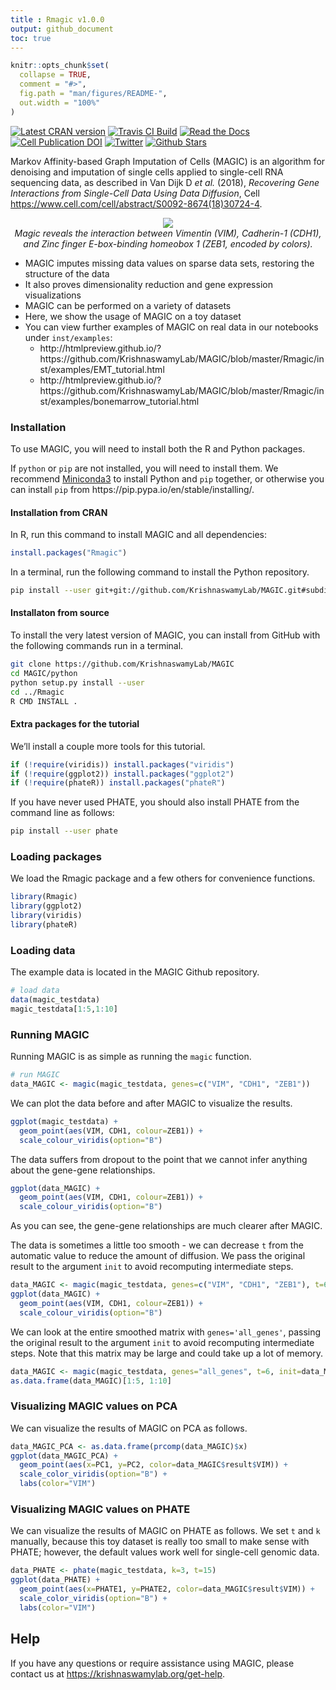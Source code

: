 ```yaml
---
title : Rmagic v1.0.0
output: github_document
toc: true
---
```


<!-- README.md is generated from README.Rmd. Please edit that file -->

```r
knitr::opts_chunk$set(
  collapse = TRUE,
  comment = "#>",
  fig.path = "man/figures/README-",
  out.width = "100%"
)
```

[![Latest CRAN version](https://img.shields.io/cran/v/Rmagic.svg)](https://cran.r-project.org/package=Rmagic)
[![Travis CI Build](https://api.travis-ci.com/KrishnaswamyLab/MAGIC.svg?branch=master)](https://travis-ci.com/KrishnaswamyLab/MAGIC)
[![Read the Docs](https://img.shields.io/readthedocs/magic.svg)](https://magic.readthedocs.io/)
[![Cell Publication DOI](https://zenodo.org/badge/DOI/10.1016/j.cell.2018.05.061.svg)](https://www.cell.com/cell/abstract/S0092-8674(18)30724-4)
[![Twitter](https://img.shields.io/twitter/follow/KrishnaswamyLab.svg?style=social&label=Follow)](https://twitter.com/KrishnaswamyLab)
[![Github Stars](https://img.shields.io/github/stars/KrishnaswamyLab/MAGIC.svg?style=social&label=Stars)](https://github.com/KrishnaswamyLab/MAGIC/)


Markov Affinity-based Graph Imputation of Cells (MAGIC) is an algorithm for denoising and imputation of single cells applied to single-cell RNA sequencing data, as described in Van Dijk D *et al.* (2018), *Recovering Gene Interactions from Single-Cell Data Using Data Diffusion*, Cell <https://www.cell.com/cell/abstract/S0092-8674(18)30724-4>.

<p align="center">
<img src="https://raw.githubusercontent.com/KrishnaswamyLab/MAGIC/master/magic.gif"/>
<br>
<i>Magic reveals the interaction between Vimentin (VIM), Cadherin-1 (CDH1), and Zinc finger E-box-binding homeobox 1 (ZEB1, encoded by colors).
</i>
</p>

* MAGIC imputes missing data values on sparse data sets, restoring the structure of the data
* It also proves dimensionality reduction and gene expression visualizations
* MAGIC can be performed on a variety of datasets
* Here, we show the usage of MAGIC on a toy dataset
* You can view further examples of MAGIC on real data in our notebooks under `inst/examples`:
    * http://htmlpreview.github.io/?https://github.com/KrishnaswamyLab/MAGIC/blob/master/Rmagic/inst/examples/EMT_tutorial.html
    * http://htmlpreview.github.io/?https://github.com/KrishnaswamyLab/MAGIC/blob/master/Rmagic/inst/examples/bonemarrow_tutorial.html

### Installation

To use MAGIC, you will need to install both the R and Python packages.

If `python` or `pip` are not installed, you will need to install them. We recommend [Miniconda3](https://conda.io/miniconda.html) to install Python and `pip` together, or otherwise you can install `pip` from https://pip.pypa.io/en/stable/installing/.

#### Installation from CRAN

In R, run this command to install MAGIC and all dependencies:

```r
install.packages("Rmagic")
```

In a terminal, run the following command to install the Python repository.

```bash
pip install --user git+git://github.com/KrishnaswamyLab/MAGIC.git#subdirectory=python
```

#### Installaton from source

To install the very latest version of MAGIC, you can install from GitHub with the following commands run in a terminal.

```bash
git clone https://github.com/KrishnaswamyLab/MAGIC
cd MAGIC/python
python setup.py install --user
cd ../Rmagic
R CMD INSTALL .
```

#### Extra packages for the tutorial

We'll install a couple more tools for this tutorial.

```r
if (!require(viridis)) install.packages("viridis")
if (!require(ggplot2)) install.packages("ggplot2")
if (!require(phateR)) install.packages("phateR")
```

If you have never used PHATE, you should also install PHATE from the command line as follows:

```bash
pip install --user phate
```

### Loading packages

We load the Rmagic package and a few others for convenience functions.

```r
library(Rmagic)
library(ggplot2)
library(viridis)
library(phateR)
```

### Loading data

The example data is located in the MAGIC Github repository.

```r
# load data
data(magic_testdata)
magic_testdata[1:5,1:10]
```

### Running MAGIC

Running MAGIC is as simple as running the `magic` function.

```r
# run MAGIC
data_MAGIC <- magic(magic_testdata, genes=c("VIM", "CDH1", "ZEB1"))
```

We can plot the data before and after MAGIC to visualize the results.

```r
ggplot(magic_testdata) +
  geom_point(aes(VIM, CDH1, colour=ZEB1)) +
  scale_colour_viridis(option="B")
```

The data suffers from dropout to the point that we cannot infer anything about the gene-gene relationships.

```r
ggplot(data_MAGIC) +
  geom_point(aes(VIM, CDH1, colour=ZEB1)) +
  scale_colour_viridis(option="B")
```

As you can see, the gene-gene relationships are much clearer after MAGIC.

The data is sometimes a little too smooth - we can decrease `t` from the automatic value to reduce the amount of diffusion. We pass the original result to the argument `init` to avoid recomputing intermediate steps.

```r
data_MAGIC <- magic(magic_testdata, genes=c("VIM", "CDH1", "ZEB1"), t=6, init=data_MAGIC)
ggplot(data_MAGIC) +
  geom_point(aes(VIM, CDH1, colour=ZEB1)) +
  scale_colour_viridis(option="B")
```


We can look at the entire smoothed matrix with `genes='all_genes'`, passing the original result to the argument `init` to avoid recomputing intermediate steps. Note that this matrix may be large and could take up a lot of memory.

```r
data_MAGIC <- magic(magic_testdata, genes="all_genes", t=6, init=data_MAGIC)
as.data.frame(data_MAGIC)[1:5, 1:10]
```

### Visualizing MAGIC values on PCA

We can visualize the results of MAGIC on PCA as follows.

```r
data_MAGIC_PCA <- as.data.frame(prcomp(data_MAGIC)$x)
ggplot(data_MAGIC_PCA) +
  geom_point(aes(x=PC1, y=PC2, color=data_MAGIC$result$VIM)) +
  scale_color_viridis(option="B") +
  labs(color="VIM")
```


### Visualizing MAGIC values on PHATE

We can visualize the results of MAGIC on PHATE as follows. We set `t` and `k` manually, because this toy dataset is really too small to make sense with PHATE; however, the default values work well for single-cell genomic data.

```r
data_PHATE <- phate(magic_testdata, k=3, t=15)
ggplot(data_PHATE) +
  geom_point(aes(x=PHATE1, y=PHATE2, color=data_MAGIC$result$VIM)) +
  scale_color_viridis(option="B") +
  labs(color="VIM")
```

## Help

If you have any questions or require assistance using MAGIC, please contact us at <https://krishnaswamylab.org/get-help>.
